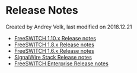 
# Release Notes 

 Created by  Andrey Volk, last modified on 2018.12.21

* [FreeSWITCH 1.10.x Release notes](./FreeSWITCH-1.10.x-Release-notes_25460878.mdx#older-releases)
* [FreeSWITCH 1.8.x Release notes](./FreeSWITCH-1.8.x-Release-notes_19202255.mdx#older-releases)
* [FreeSWITCH 1.6.x Release notes](./FreeSWITCH-1.6.x-Release-notes_19202270.mdx#list-of-releases)
* [SignalWire Stack Release notes](./SignalWire-Stack-Release-notes_19595529.mdx#list-of-releases)
* [FreeSWITCH Enterprise Release notes](./FreeSWITCH-Enterprise-Release-notes_61210814.mdx#list-of-releases)


